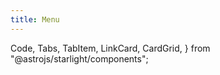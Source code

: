 ```yaml
---
title: Menu
---
```


  Code,
  Tabs,
  TabItem,
  LinkCard,
  CardGrid,
} from "@astrojs/starlight/components";

<CardGrid>
  <LinkCard
    title="API Reference"
    href="https://github.com/ocavue/aria-ui/blob/master/packages/menu/README.md"
  />
</CardGrid>

<Tabs>
  <TabItem label="Preview">
    <Preview />
  </TabItem>
  <TabItem label="Code">
    <Code code={PreviewTs} lang="ts" />
    <Code code={PreviewCss} lang="css" />
  </TabItem>
</Tabs>
